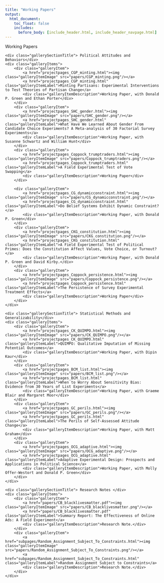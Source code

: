 ```yaml
---
title: "Working Papers"
output:
  html_document:
    toc_float: false
    includes:
      before_body: [include_header.html, include_header_navpage.html]
---
```


<!--html_preserve-->
<div class="band full">
<div class="bandContent pageTitle">Working Papers</div>
<div class="bandContent gallerySection">
	<div class="gallerySectionTitle"> Political Attitudes and Behaviors</div>
	<div class="galleryItems">
		<div class="galleryItem">
			<a href="projectpages_CGP_minting.html"><img class="galleryItemImage" src="papers/CGP_minting.png"/></a>
			<a href="projectpages_CGP_minting.html" class="galleryItemLabel">Minting Partisans: Experimental Interventions to Test Theories of Partisan Change</a>
			<div class="galleryItemDescription">Working Paper, with Donald P. Green and Ethan Porter</div>
		</div>
		<div class="galleryItem">
			<a href="projectpages_SHC_gender.html"><img class="galleryItemImage" src="papers/SHC_gender.png"/></a>
			<a href="projectpages_SHC_gender.html" class="galleryItemLabel">What Have We Learned About Gender From Candidate Choice Experiments? A Meta-analysis of 30 Factorial Survey Experiments</a>
			<div class="galleryItemDescription">Working Paper, with Susanne Schwartz and William Hunt</div>
		</div>
		<div class="galleryItem">
			<a href="projectpages_Coppock_trumptraders.html"><img class="galleryItemImage" src="papers/Coppock_trumptraders.png"/></a>
			<a href="projectpages_Coppock_trumptraders.html" class="galleryItemLabel">A Field Experimental Test of Vote Swapping</a>
			<div class="galleryItemDescription">Working Paper</div>
		</div>
		
		<div class="galleryItem">
			<a href="projectpages_CG_dynamicconstraint.html"><img class="galleryItemImage" src="papers/CG_dynamicconstraint.png"/></a>
			<a href="projectpages_CG_dynamicconstraint.html" class="galleryItemLabel">Do Belief Systems Exhibit Dynamic Constraint?</a>
			<div class="galleryItemDescription">Working Paper, with Donald P. Green</div>
		</div>
		<div class="galleryItem">
			<a href="projectpages_CKG_constitution.html"><img class="galleryItemImage" src="papers/CKG_constitution.png"/></a>
			<a href="projectpages_CKG_constitution.html" class="galleryItemLabel">A Field Experimental Test of Political Primes: Does the Constitution Affect Values, Vote Choice, or Turnout?</a>
			<div class="galleryItemDescription">Working Paper, with Donald P. Green and David Kirby.</div>
		</div>
		<div class="galleryItem">
			<a href="projectpages_Coppock_persistence.html"><img class="galleryItemImage" src="papers/Coppock_persistence.png"/></a>
			<a href="projectpages_Coppock_persistence.html" class="galleryItemLabel">The Persistence of Survey Experimental Treatment Effects</a>
			<div class="galleryItemDescription">Working Paper</div>
		</div>
	</div>
</div>
<div class="bandContent gallerySection">
	<div class="gallerySectionTitle"> Statistical Methods and Generalizability</div>
	<div class="galleryItems">
		<div class="galleryItem">
			<a href="projectpages_CK_QUIMPO.html"><img class="galleryItemImage" src="papers/CK_QUIMPO.png"/></a>
			<a href="projectpages_CK_QUIMPO.html" class="galleryItemLabel">QUIMPO: Qualitative Imputation of Missing Potential Outcomes</a>
			<div class="galleryItemDescription">Working Paper, with Dipin Kaur</div>
		</div>
		<div class="galleryItem">
			<a href="projectpages_BCM_list.html"><img class="galleryItemImage" src="papers/BCM_list.png"/></a>
			<a href="projectpages_BCM_list.html" class="galleryItemLabel">When to Worry About Sensitivity Bias: Evidence from 30 Years of List Experiments</a>
			<div class="galleryItemDescription">Working Paper, with Graeme Blair and Margaret Moor</div>
		</div>
		<div class="galleryItem">
			<a href="projectpages_GC_perils.html"><img class="galleryItemImage" src="papers/GC_perils.png"/></a>
			<a href="projectpages_GC_perils.html" class="galleryItemLabel">The Perils of Self-Assessed Attitude Change</a>
			<div class="galleryItemDescription">Working Paper, with Matt Graham</div>
		</div>
		<div class="galleryItem">
			<a href="projectpages_OCG_adaptive.html"><img class="galleryItemImage" src="papers/OCG_adaptive.png"/></a>
			<a href="projectpages_OCG_adaptive.html" class="galleryItemLabel">Adaptive Experimental Design: Prospects and Applications in Political Science</a>
			<div class="galleryItemDescription">Working Paper, with Molly Offer-Westort and Donald P. Green</div>
		</div>
	</div>
</div>
<div class="bandContent gallerySection">
	<div class="gallerySectionTitle"> Research Notes </div>
	<div class="galleryItems">
		<div class="galleryItem">
			<a href="papers/CB_blacklivesmatter.pdf"><img class="galleryItemImage" src="papers/CB_blacklivesmatter.png"/></a>
			<a href="papers/CB_blacklivesmatter.pdf" class="galleryItemLabel">Summary Report: The Effectiveness of Online Ads: A Field Experiment</a>
			<div class="galleryItemDescription">Research Note.</div>
		</div>
		<div class="galleryItem">
			<a href="subpages/Random_Assignment_Subject_To_Constraints.html"><img class="galleryItemImage" src="papers/Random_Assignment_Subject_To_Constraints.png"/></a>
			<a href="subpages/Random_Assignment_Subject_To_Constraints.html" class="galleryItemLabel">Random Assignment Subject to Constraints</a>
			<div class="galleryItemDescription">Research Note.</div>
		</div>
	</div>
</div>
<!--/html_preserve-->
